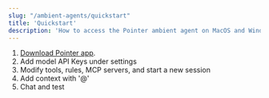 ```yaml
---
slug: "/ambient-agents/quickstart"
title: 'Quickstart'
description: 'How to access the Pointer ambient agent on MacOS and Windows'
---
```


1. [Download Pointer app](https://www.trypointer.com/download).
2. Add model API Keys under settings
3. Modify tools, rules, MCP servers, and start a new session
4. Add context with '@' 
5. Chat and test 